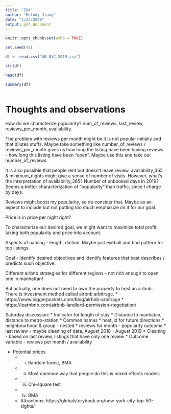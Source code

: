 ```yaml
---
title: "EDA"
author: "Melody Jiang"
date: "1/23/2020"
output: pdf_document
---
```


```r
knitr::opts_chunk$set(echo = TRUE)
```

```r
set.seed(42)
```

```r
df <- read.csv("AB_NYC_2019.csv")
```

```r
str(df)
```

```r
head(df)
```

```r
summary(df)
```

```r

```

# Thoughts and observations

How do we characterize popularity? num_of_reviews, last_review, reviews_per_month, availability.

The problem with reviews per month might be it is not popular initially and that dilutes stuffs. Maybe take something like number_of_reviews / reviews_per_month gives us how long the listing have been having reviews - how long this listing have been "open". Maybe use this and take out number_of_reviews.

It is also possible that people rent but doesn't leave review. availability_365 & minimum_nights might give a sense of number of visits. However, what's the interpretation of availability_365? Number of unbooked days in 2019? Seems a better characterization of "popularity" than traffic, since I charge by days.

Reviews might boost my popularity, so do consider that. Maybe as an aspect to include but not putting too much emphasize on it for our goal.

Price is in price per night right?

To characterize our desired goal, we might want to maximize total profit, taking both popularity and price into account. 

Aspects of naming - length, diction. Maybe just eyeball and find pattern for top listings.

Goal - identify desired objectives and identify features that best describes / predicts such objective.

Different airbnb strategies for different regions - not rich enough to open one in manhattan!

But actually, one does not need to own the property to host an airbnb. There is investment method called airbnb arbitrage.
* https://www.biggerpockets.com/blog/airbnb-arbitrage
* https://learnbnb.com/airbnb-landlord-permission-negotiation/


Saturday discussion:
* Indicator for length of stay
* Distance to manhatan, distance to metro-station
* Common names
* host_id for future directions
* neighbourhood & group - nested
* reviews for month - popularity outcome
* last review - maybe cleaning of data, August 2018 - August 2019
* Cleaning - based on last review, listings that have only one review
* Outcome variable - reviews per month / availability


* Potential prices
  * (i) Random forest, BMA
  * (ii) Most common way that people do this is mixed effects models
  * (iii) Chi-square test
  * (iv) BMA
  
  
  
  * Attractions: https://globalstorybook.org/new-york-city-top-50-sights/
  








